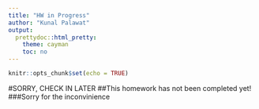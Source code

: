 ```yaml
---
title: "HW in Progress"
author: "Kunal Palawat"
output:
  prettydoc::html_pretty:
    theme: cayman
    toc: no
---
```


```r
knitr::opts_chunk$set(echo = TRUE)
```

#SORRY, CHECK IN LATER
##This homework has not been completed yet!
###Sorry for the inconvinience

